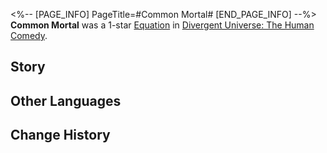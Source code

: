 <%-- [PAGE_INFO]
PageTitle=#Common Mortal#
[END_PAGE_INFO] --%>
{{Removed|Equation}}
{{Equation Infobox
|period   = The Human Comedy
|rarity   = 1
|path1    = Nihility*3
|path2    = Erudition*2
|effect   = When an enemy target is defeated, every stack of {{Extra Effect|Suspicion|60000012}} they had will regenerate {{Color|h|0.3}} Energy for all allies.
|mentions = Annihilation Gang
}}
'''Common Mortal''' was a 1-star [[Divergent Universe: The Human Comedy/Equations|Equation]] in [[Divergent Universe: The Human Comedy]].

==Story==
{{Description|When you accept the flowers from the young man, his antennae twitch slowly, sending subtle electromagnetic waves to your sensors that convey how much he doesn't want to let go. The humble Hymenoptera residents still see you as their friend, even though they can hardly accept someone without compound eyes as one of them. They bring you along as they go back and forth between the honey fields and their nests. In your book, they are described as a group even more savage and despicable than the Annihilation Gang.<br /><br />You can't help wondering what constitutes truth. Pride and prejudice have seeped into knowledge, forming a "perfect" model of the universe, so much so that it diminishes the value of knowledge, turning it into a mere illusion anyone can tamper with.<br /><br />You know you are lost, but there is no way to find your bearings. Whenever you think the next planet can offer you the answer, it only leaves you more confused than ever.}}
<!--
==Gameplay Notes==
* 
-->
==Other Languages==
{{Other Languages
|en   = Common Mortal
|zhs  = 庸众凡夫
|zht  = 庸眾凡夫
|ja   = {{Rubi|凡庸|ぼんよう}}な{{Rubi|人|ひと}}たち
|ko   = 범부
|es   = Mediocre común y corriente
|fr   = Mortel ordinaire
|ru   = Обычный смертный
|th   = มนุษย์ปุถุชน
|vi   = Kẻ Tầm Thường
|de   = Mundaner Normalsterblicher
|id   = Common Mortal
|pt   = Mero Mortal
}}

==Change History==
{{Change History|2.3}}